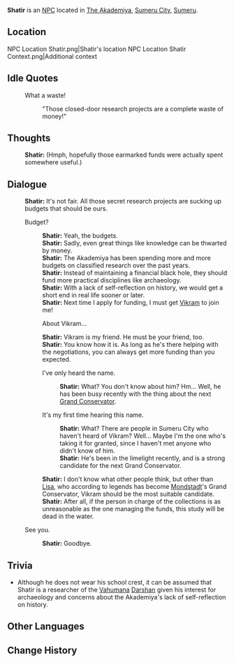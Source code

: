 {{Character Infobox
|type             = NPC
|image            = NPC Shatir.png
|region           = Sumeru
|affiliation      = Vahumana <!-- infer -->
|title            = Researcher
|voiceEN          = 
|voiceCN          = 
|voiceJP          = 
|dialoguereward   = 
}}
'''Shatir''' is an [[NPC]] located in [[The Akademiya]], [[Sumeru City]], [[Sumeru]].

==Location==
<gallery>
NPC Location Shatir.png|Shatir's location
NPC Location Shatir Context.png|Additional context
</gallery>
<!--
==Profile==
Detailed story/lore information goes here.
''(To be added.)''

===Personality===
''(To be added.)''

===Appearance===
Keep appearance section short and concise. Limit to 2 paragraphs with 3-4 sentences each.
''(To be added.)''

==Quests and Events==
{{Quests and Events}}
-->
==Idle Quotes==
{{Dialogue start}}
: {{DIcon|Idle}} What a waste!
:: {{A|VO Shatir 01.ogg}} "Those closed-door research projects are a complete waste of money!"
{{Dialogue end}}

==Thoughts==
{{All Schemes to Know Explanation|name=Shatir}}
:{{A|VO Shatir All Schemes to Know 01.ogg}} '''Shatir:''' (Hmph, hopefully those earmarked funds were actually spent somewhere useful.)

==Dialogue==
{{Dialogue start}}
:'''Shatir:''' It's not fair. All those secret research projects are sucking up budgets that should be ours.
:{{DIcon}} Budget?
::'''Shatir:''' Yeah, the budgets.
::'''Shatir:''' Sadly, even great things like knowledge can be thwarted by money.
::'''Shatir:''' The Akademiya has been spending more and more budgets on classified research over the past years.
::'''Shatir:''' Instead of maintaining a financial black hole, they should fund more practical disciplines like archaeology.
::'''Shatir:''' With a lack of self-reflection on history, we would get a short end in real life sooner or later.
::'''Shatir:''' Next time I apply for funding, I must get [[Vikram]] to join me!
::{{DIcon}} About Vikram...
::'''Shatir:''' Vikram is my friend. He must be your friend, too.
::'''Shatir:''' You know how it is. As long as he's there helping with the negotiations, you can always get more funding than you expected.
::{{DIcon}} I've only heard the name.
:::'''Shatir:''' What? You don't know about him? Hm... Well, he has been busy recently with the thing about the next [[Grand Conservator]].
::{{DIcon}} It's my first time hearing this name.
:::'''Shatir:''' What? There are people in Sumeru City who haven't heard of Vikram? Well... Maybe I'm the one who's taking it for granted, since I haven't met anyone who didn't know of him.
:::'''Shatir:''' He's been in the limelight recently, and is a strong candidate for the next Grand Conservator.
::'''Shatir:''' I don't know what other people think, but other than [[Lisa]], who according to legends has become [[Mondstadt]]'s Grand Conservator, Vikram should be the most suitable candidate.
::'''Shatir:''' After all, if the person in charge of the collections is as unreasonable as the one managing the funds, this study will be dead in the water.
:{{DIcon}} See you.
::'''Shatir:''' Goodbye.
{{Dialogue end}}
<!--
==Event Dialogue==
===Event Name===
{{Dialogue start}}
:'''{{subst:PAGENAME}}:'''
{{Dialogue end}}
-->
==Trivia==
* Although he does not wear his school crest, it can be assumed that Shatir is a researcher of the [[Vahumana]] [[Darshan]] given his interest for archaeology and concerns about the Akademiya's lack of self-reflection on history.

==Other Languages==
{{Other Languages
|en      = Shatir
|zhs     = 沙蒂尔
|zhs_rm  = Shādì'ěr
|zht     = 沙蒂爾
|zht_rm  = Shādì'ěr
|ja      = シャーティル
|ja_rm   = Shaatiru
|ko      = 샤티르
|ko_rm   = Shatireu
|es      = Shatir
|fr      = Shatir
|ru      = Шатир
|th      = Shatir
|vi      = Shatir
|de      = Shatir
|id      = Shatir
|pt      = Shatir
|tr      = Shatir
|it      = Shatir
}}

==Change History==
{{Change History|3.0}}
<!--
==References==
{{Reflist}}
-->